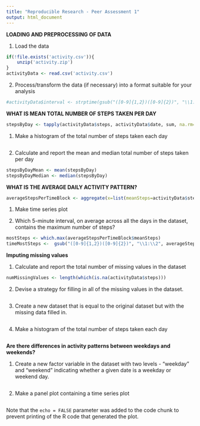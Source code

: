```yaml
---
title: "Reproducible Research - Peer Assessment 1"
output: html_document
---
```


**LOADING AND PREPROCESSING OF DATA**

1. Load the data

```r
if(!file.exists('activity.csv')){
    unzip('activity.zip')
}
activityData <- read.csv('activity.csv')
```

2. Process/transform the data (if necessary) into a format suitable for your analysis

```r
#activityData$interval <- strptime(gsub("([0-9]{1,2})([0-9]{2})", "\\1:\\2", activityData$interval), format='%H:%M')
```

**WHAT IS MEAN TOTAL NUMBER OF STEPS TAKEN PER DAY**

```r
stepsByDay <- tapply(activityData$steps, activityData$date, sum, na.rm=TRUE)

```

1. Make a histogram of the total number of steps taken each day

```r

```

2. Calculate and report the mean and median total number of steps taken per day

```r
stepsByDayMean <- mean(stepsByDay)
stepsByDayMedian <- median(stepsByDay)

```
**WHAT IS THE AVERAGE DAILY ACTIVITY PATTERN?**

```r
averageStepsPerTimeBlock <- aggregate(x=list(meanSteps=activityData$steps), by=list(interval=activityData$interval), FUN=mean, na.rm=TRUE)

```
1. Make time series plot

2. Which 5-minute interval, on average across all the days in the dataset, contains the maximum number of steps?

```r
mostSteps <- which.max(averageStepsPerTimeBlock$meanSteps)
timeMostSteps <-  gsub("([0-9]{1,2})([0-9]{2})", "\\1:\\2", averageStepsPerTimeBlock[mostSteps,'interval'])

```

**Imputing missing values**

1. Calculate and report the total number of missing values in the dataset

```r
numMissingValues <- length(which(is.na(activityData$steps)))

```

2. Devise a strategy for filling in all of the missing values in the dataset.

```r


```

3. Create a new dataset that is equal to the original dataset but with the missing data filled in.

```r


```

4. Make a histogram of the total number of steps taken each day

```r


```

**Are there differences in activity patterns between weekdays and weekends?**

1. Create a new factor variable in the dataset with two levels - "weekday" and "weekend" indicating whether a given date is a weekday or weekend day.

```r


```

2. Make a panel plot containing a time series plot

```r


```

Note that the `echo = FALSE` parameter was added to the code chunk to prevent printing of the R code that generated the plot.
